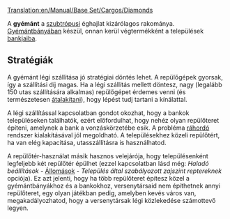 [[Translation:en/Manual/Base Set/Cargos/Diamonds]]

{{hu/Manual/Base Set/Cargos/Rakomány|név=Gyémánt
|kép=en/Manual/Base Set/Cargos/Diamonds.png
|termeli=[[hu/Manual/Base Set/Industries/Gyémántbánya|gyémántbánya]] - kizárólag szubtrópusi éghajlaton
|fogadja=[[hu/Manual/Base Set/Industries/Bank|bank]]
}}

A '''gyémánt''' a [[hu/Manual/Éghajlatok#szubtropusi|szubtrópusi]] éghajlat kizárólagos rakománya. [[hu/Manual/Base Set/Industries/Gyémántbánya|Gyémántbányában]] készül, onnan kerül végtermékként a települések [[hu/Manual/Base Set/Industries/Bank|bankjaiba]].

== Stratégiák ==
A gyémánt légi szállítása jó stratégiai döntés lehet. A repülőgépek gyorsak, így a szállítási díj magas. Ha a légi szállítás mellett döntesz, nagy (legalább 150 utas szállítására alkalmas) repülőgépet érdemes venni (és természetesen [[hu/Manual/Járművek átalakítása|átalakítani]]), hogy lépést tudj tartani a kínálattal.

A légi szállítással kapcsolatban gondot okozhat, hogy a bankok településeken találhatók, ezért előfordulhat, hogy nehéz olyan repülőteret építeni, amelynek a bank a vonzáskörzetébe esik.
A probléma [[hu/Ráhordó szolgáltatás|ráhordó]] rendszer kialakításával jól megoldható. A településekhez közeli repülőtért, ha van elég kapacitása, utasszállításra is használhatod. 

A repülőtér-használat másik hasznos velejárója, hogy településenként legfeljebb két repülőtér épülhet (ezzel kapcsolatban lásd még: ''Haladó beállítások'' - [[hu/Haladó beállítások/Állomások#allomasok-egyeb-beallitasok|Állomások]] - ''Település által szabályozott zajszint reptereknek'' opciója). Ez azt jelenti, hogy ha több repülőteret építesz közel a gyémántbányákhoz és a bankokhoz, versenytársaid nem építhetnek annyi repülőteret, egy olyan játékban pedig, amelyben kevés város van, megakadályozhatod, hogy a versenytársak légi közlekedése számottevő legyen.

{{hu/Manual/Base Set/Cargos/Navbox Rakomány}}